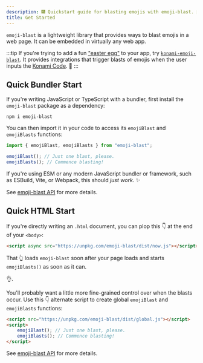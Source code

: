 ```yaml
---
description: 🎆 Quickstart guide for blasting emojis with emoji-blast. 🎇
title: Get Started
---
```


`emoji-blast` is a lightweight library that provides ways to blast emojis in a web page.
It can be embedded in virtually any web app.

:::tip
If you're trying to add a fun ["easter egg"](<https://en.wikipedia.org/wiki/Easter_egg_(media)>) to your app, try [`konami-emoji-blast`](./konami-emoji-blast.mdx).
It provides integrations that trigger blasts of emojis when the user inputs the [Konami Code](https://en.wikipedia.org/wiki/Konami_Code). 🎇
:::

## Quick Bundler Start

If you're writing JavaScript or TypeScript with a bundler, first install the `emoji-blast` package as a dependency:

```shell
npm i emoji-blast
```

You can then import it in your code to access its `emojiBlast` and `emojiBlasts` functions:

```ts
import { emojiBlast, emojiBlasts } from "emoji-blast";

emojiBlast(); // Just one blast, please.
emojiBlasts(); // Commence blasting!
```

If you're using ESM or any modern JavaScript bundler or framework, such as ESBuild, Vite, or Webpack, this should _just work_.
✨

See [emoji-blast API](./api) for more details.

## Quick HTML Start

If you're directly writing an `.html` document, you can plop this 👇 at the end of your `<body>`:

```html
<script async src="https://unpkg.com/emoji-blast/dist/now.js"></script>
```

That 👆 loads `emoji-blast` soon after your page loads and starts `emojiBlasts()` as soon as it can.

👌.

You'll probably want a little more fine-grained control over when the blasts occur.
Use this 👇 alternate script to create global `emojiBlast` and `emojiBlasts` functions:

```html
<script src="https://unpkg.com/emoji-blast/dist/global.js"></script>
<script>
	emojiBlast(); // Just one blast, please.
	emojiBlasts(); // Commence blasting!
</script>
```

See [emoji-blast API](./api) for more details.

